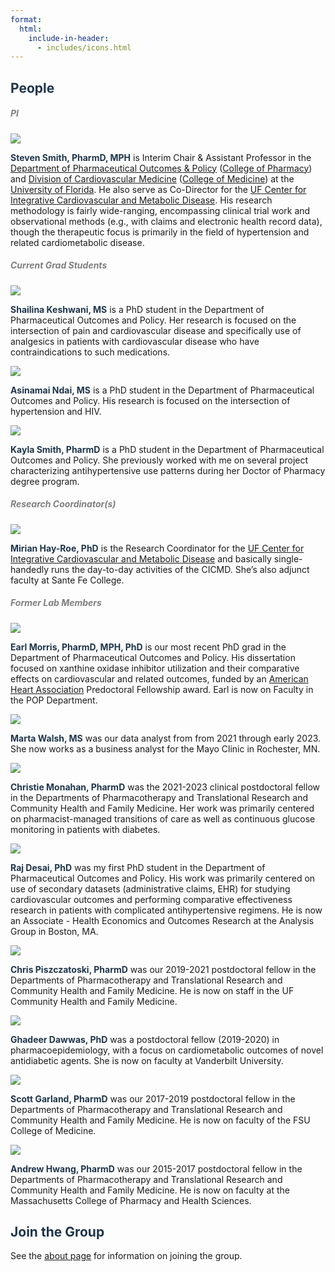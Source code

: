 ```yaml
---
format: 
  html:
    include-in-header: 
      - includes/icons.html
---
```


::: grid
::: g-col-12
## [People]{style="color: #1E354B"}

##### PI {style="color: #7f7f7f"}
:::

::: g-col-2
![](assets/steve_profile.jpg){fig-align="center"}
:::

::: g-col-10
[**Steven Smith, PharmD, MPH**]{style="color: #1E354B"} is Interim Chair & Assistant Professor in the [Department of Pharmaceutical Outcomes & Policy](https://pop.pharmacy.ufl.edu/) ([College of Pharmacy](https://pharmacy.ufl.edu/)) and [Division of Cardiovascular Medicine](https://cardiology.medicine.ufl.edu/) ([College of Medicine](https://med.ufl.edu)) at the [University of Florida](https://www.ufl.edu/). He also serve as Co-Director for the [UF Center for Integrative Cardiovascular and Metabolic Disease](https://cicmd.center.ufl.edu/). His research methodology is fairly wide-ranging, encompassing clinical trial work and observational methods (e.g., with claims and electronic health record data), though the therapeutic focus is primarily in the field of hypertension and related cardiometabolic disease.
:::

::: g-col-12
##### Current Grad Students {style="color: #7f7f7f"}
:::

::: g-col-2
![](assets/shailina_keshwani.jpg){fig-align="center"}
:::

::: g-col-10
[**Shailina Keshwani, MS**]{style="color: #1E354B"} is a PhD student in the Department of Pharmaceutical Outcomes and Policy. Her research is focused on the intersection of pain and cardiovascular disease and specifically use of analgesics in patients with cardiovascular disease who have contraindications to such medications.
:::

::: g-col-2
![](assets/asinamai_ndai.jpg){fig-align="center"}
:::

::: g-col-10
[**Asinamai Ndai, MS**]{style="color: #1E354B"} is a PhD student in the Department of Pharmaceutical Outcomes and Policy. His research is focused on the intersection of hypertension and HIV.
:::

::: g-col-2
![](assets/kayla_smith.jpg){fig-align="center"}
:::

::: g-col-10
[**Kayla Smith, PharmD**]{style="color: #1E354B"} is a PhD student in the Department of Pharmaceutical Outcomes and Policy. She previously worked with me on several project characterizing antihypertensive use patterns during her Doctor of Pharmacy degree program.
:::

::: g-col-12
##### Research Coordinator(s) {style="color: #7f7f7f"}
:::

::: g-col-2
![](assets/Mirian-Hay-Roe.jpg){fig-align="center"}
:::

::: g-col-10
[**Mirian Hay-Roe, PhD**]{style="color: #1E354B"} is the Research Coordinator for the [UF Center for Integrative Cardiovascular and Metabolic Disease](https://cicmd.center.ufl.edu/) and basically single-handedly runs the day-to-day activities of the CICMD. She's also adjunct faculty at Sante Fe College.
:::

::: g-col-12
##### Former Lab Members {style="color: #7f7f7f"}
:::

::: g-col-2
![](assets/earl_morris.jpg){fig-align="center"}
:::

::: g-col-10
[**Earl Morris, PharmD, MPH, PhD**]{style="color: #1E354B"} is our most recent PhD grad in the Department of Pharmaceutical Outcomes and Policy. His dissertation focused on xanthine oxidase inhibitor utilization and their comparative effects on cardiovascular and related outcomes, funded by an [American Heart Association](https://www.heart.org/) Predoctoral Fellowship award. Earl is now on Faculty in the POP Department.
:::

::: g-col-2
![](assets/marta-profile-photo.jpg){fig-align="center"}
:::

::: g-col-10
[**Marta Walsh, MS**]{style="color: #1E354B"} was our data analyst from from 2021 through early 2023. She now works as a business analyst for the Mayo Clinic in Rochester, MN.
:::

::: g-col-2
![](assets/christie_monahan.jpg){fig-align="center"}
:::

::: g-col-10
[**Christie Monahan, PharmD**]{style="color: #1E354B"} was the 2021-2023 clinical postdoctoral fellow in the Departments of Pharmacotherapy and Translational Research and Community Health and Family Medicine. Her work was primarily centered on pharmacist-managed transitions of care as well as continuous glucose monitoring in patients with diabetes.
:::

::: g-col-2
![](assets/raj_desai.jpg){fig-align="center"}
:::

::: g-col-10
[**Raj Desai, PhD**]{style="color: #1E354B"} was my first PhD student in the Department of Pharmaceutical Outcomes and Policy. His work was primarily centered on use of secondary datasets (administrative claims, EHR) for studying cardiovascular outcomes and performing comparative effectiveness research in patients with complicated antihypertensive regimens. He is now an Associate - Health Economics and Outcomes Research at the Analysis Group in Boston, MA.
:::

::: g-col-2
![](assets/chris-piszczatoski.jpg){fig-align="center"}
:::

::: g-col-10
[**Chris Piszczatoski, PharmD**]{style="color: #1E354B"} was our 2019-2021 postdoctoral fellow in the Departments of Pharmacotherapy and Translational Research and Community Health and Family Medicine. He is now on staff in the UF Community Health and Family Medicine.
:::

::: g-col-2
![](assets/G_Dawwas-CROP.jpg){fig-align="center"}
:::

::: g-col-10
[**Ghadeer Dawwas, PhD**]{style="color: #1E354B"} was a postdoctoral fellow (2019-2020) in pharmacoepidemiology, with a focus on cardiometabolic outcomes of novel antidiabetic agents. She is now on faculty at Vanderbilt University.
:::

::: g-col-2
![](assets/scott_garland.jpg){fig-align="center"}
:::

::: g-col-10
[**Scott Garland, PharmD**]{style="color: #1E354B"} was our 2017-2019 postdoctoral fellow in the Departments of Pharmacotherapy and Translational Research and Community Health and Family Medicine. He is now on faculty of the FSU College of Medicine.
:::

::: g-col-2
![](assets/andrew_hwang.jpg){fig-align="center"}
:::

::: g-col-10
[**Andrew Hwang, PharmD**]{style="color: #1E354B"} was our 2015-2017 postdoctoral fellow in the Departments of Pharmacotherapy and Translational Research and Community Health and Family Medicine. He is now on faculty at the Massachusetts College of Pharmacy and Health Sciences.
:::

::: g-col-12
## [Join the Group]{style="color: #1E354B"}

See the [about page](about.qmd) for information on joining the group.
:::
:::
